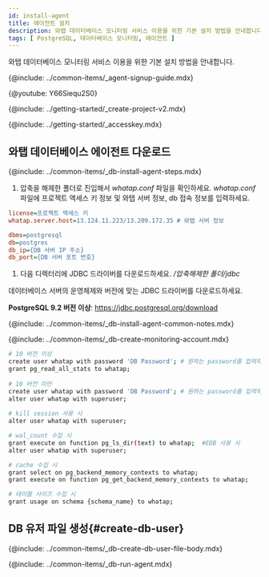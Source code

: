 ```yaml
---
id: install-agent
title: 에이전트 설치
description: 와탭 데이터베이스 모니터링 서비스 이용을 위한 기본 설치 방법을 안내합니다.
tags: [ PostgreSQL, 데이터베이스 모니터링, 에이전트 ]
---
```



<Note product='PostgreSQL' link='../postgresql-v1/install-agent' />

와탭 데이터베이스 모니터링 서비스 이용을 위한 기본 설치 방법을 안내합니다.

{@include: ../common-items/_agent-signup-guide.mdx}  

{@youtube: Y66Siequ2S0}

{@include: ../getting-started/_create-project-v2.mdx}  

{@include: ../getting-started/_accesskey.mdx}

## 와탭 데이터베이스 에이전트 다운로드

{@include: ../common-items/_db-install-agent-steps.mdx} 

1. 압축을 해제한 폴더로 진입해서 *whatap.conf* 파일을 확인하세요. *whatap.conf* 파일에 프로젝트 액세스 키 정보 및 와탭 서버 정보, db 접속 정보를 입력하세요.

  ```ini title='whatap.conf'
  license=프로젝트 액세스 키
  whatap.server.host=13.124.11.223/13.209.172.35 # 와탭 서버 정보

  dbms=postgresql
  db=postgres
  db_ip={DB 서버 IP 주소}
  db_port={DB 서버 포트 번호} 
  ```

1. 다음 디렉터리에 JDBC 드라이버를 다운로드하세요. */압축해제한 폴더/jdbc*

  데이터베이스 서버의 운영체제와 버전에 맞는 JDBC 드라이버를 다운로드하세요. 
  
  **PostgreSQL 9.2 버전 이상**: https://jdbc.postgresql.org/download

<!-- 공통 Notes-->
{@include: ../common-items/_db-install-agent-common-notes.mdx}

<!-- 모니터링용 계정 생성-->
{@include: ../common-items/_db-create-monitoring-account.mdx}

<!-- PostgreSQL-->
```bash showLineNumbers
# 10 버전 이상
create user whatap with password 'DB Password'; # 원하는 password를 입력하세요.
grant pg_read_all_stats to whatap;
 
# 10 버전 미만
create user whatap with password 'DB Password'; # 원하는 password를 입력하세요.
alter user whatap with superuser;
 
# kill session 사용 시
alter user whatap with superuser;

# wal_count 수집 시
grant execute on function pg_ls_dir(text) to whatap;  #EDB 사용 시
alter user whatap with superuser;

# cache 수집 시
grant select on pg_backend_memory_contexts to whatap;
grant execute on function pg_get_backend_memory_contexts to whatap;

# 테이블 사이즈 수집 시
grant usage on schema {schema_name} to whatap;
```

## DB 유저 파일 생성{#create-db-user}

<DBuserDesc name='default'/>

{@include: ../common-items/_db-create-db-user-file-body.mdx} 


<!--## 에이전트 실행-->
{@include: ../common-items/_db-run-agent.mdx}